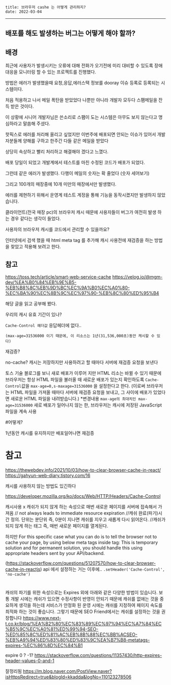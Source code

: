 ```
title: 브라우저 cashe 는 어떻게 관리하지?
date: 2022-03-04
```
--- 

## 배포를 해도 발생하는 버그는 어떻게 해야 할까?

## 배경
최근에 사용자가 발생시키는 오류에 대해 
전화가 오기전에 미리 대비할 수 있도록
장애 대응을 모니터링 할 수 있는 프로젝트를 진행했다.

방법은 에러가 발생했을때
요청,응답,에러스택 정보를 
dooray 이슈 등록로 등록되는 시스템이다.

처음 적용하고 나서 메일 폭탄을 받았었다
나뿐만 아니라 개발자 모두다 스팸메일을 잔득 받은 것이다.

이 상황에 시니어 개발자님은 쓴소리로 스팸이 도는 시스템은 아무도 보지 않는다고
명심하라고 말씀해 주셨다.

핫픽스로 에러를 처리해 올리고 싶었지만 
이번주에 배포되면 안되는 이슈가 있어서 개발자분들께 양해를 구하고 한주간 다들 같은 메일을 받았다

상당히 속상하고 빨리 처리하고 해결해야 겠다고 느꼈다.

배포 당일이 되었고
개발계에서 테스트를 마친 수정된 코드가 배포가 되었다.

그런데 같은 에러가 발생했다. 
다행이 메일의 숫자는 확 줄었다
(숫자 세어보기)

그리고 100개의 매장중에 10개 미만의 매장에서만 발생했다.


에러를 제현하기 위해서
운영계 테스트 계정을 통해 기능을 동작시켰지만 발생하지 않았습니다.

클라이언트(전국 매장 pc)의 브라우저 캐시 때문에 사용자들이 버그가 여전히  발생 하는 경우 같다는 생각이 들었다.


사용자의 브라우저 캐시를 코드에서 관리할 수 있을까요?

인터넷에서 검색 했을 때 html meta tag 를 추가해 캐시 사용전에  재검증을 하는 방법을 찾았고 
적용해 보려고 한다.

## 참고
https://toss.tech/article/smart-web-service-cache
https://velog.io/@mgm-dev/%EA%B0%84%EB%9E%B5-%EB%B8%8C%EB%9D%BC%EC%9A%B0%EC%A0%80-%EC%BA%90%EC%8B%9C%EC%97%90-%EB%8C%80%ED%95%B4


해당 글을 읽고 공부해 봤다.

우리의 캐시 유효 기간이 있나?

`Cache-Control 헤더값` 응답헤더에 없다..
```
(max-age=31536000 이기 때문에, 이 리소스는 1년(31,536,000초)동안 캐시할 수 있다)

```

재검증?

no-cache?
캐시는 저장하지만 사용하려고 할 때마다 서버에 재검증 요청을 보낸다

토스 기술 블로그를 보니
새로 배포가 이루어 지만 HTML 리소는 바뀔 수 있기 때문에
브라우저는 항상 HTML 파일을 불러올 때 새로운 배포가 있는지 확인하도록 
`Cache-Control`값을 `max-age=0,s-maxage=31536000` 을 설정한다고 한다.
(이로써 브라우저는 HTML 파일을 가져올 때마다 서버에 재검증 요청을 보내고, 그 사이에 배포가 있었다면 새로운 HTML 파일을 내려받습니다.)
*변경내용
`max-age의 최대치인 max-age=31536000`
새로 배포가 일어나지 않는 한, 브라우저는 캐시에 저장된 JavaScript 파일을 계속 사용



#어떻게?

 <meta http-equiv="Cache-Control" content="max-age=0,s-maxage=31536000">

1년동안 캐시를 유지하지만 배포일어나면 재검증

# 참고
https://thewebdev.info/2021/10/03/how-to-clear-browser-cache-in-react/
https://gahyun-web-diary.tistory.com/16

캐시를 사용하지 않는 방법도 있긴하다


https://developer.mozilla.org/ko/docs/Web/HTTP/Headers/Cache-Control

캐시사용 x
캐쉬가 되지 않게 하는 속성으로 매번 새로운 페이지를 서버에 접속해서 가져옴
<meta http-equiv='cache-control' content='no-cache'>
// not always leads to immediate resource expiration
//캐쉬 완료(파기)시간 정의.
     단위는 분단위
     즉, 0분이 지나면 캐쉬를 지우고 새롭게 다시 읽어온다.
<meta http-equiv='expires' content='0'>
//캐쉬가 되지 않게 하는 태그 즉, 매번 새로운 페이지를 열게된다.
<meta http-equiv='pragma' content='no-cache'>

하지만
For this specific case what you can do is to tell the browser not to cache your page, by using below meta tags inside <head> tag: This is temporary solution and for permanent solution, you should handle this using appropriate headers sent by your API/backend.

(https://stackoverflow.com/questions/51207570/how-to-clear-browser-cache-in-reactjs)
api 에서 설정하는 거는 이후에..
`.setHeader('Cache-Control', 'no-cache')`






# 
캐쉬의 파기를 위한 속성으로는 Expires 외에 아래와 같은 다양한 방법이 있습니다. 보통 개발 시에는 캐쉬가 있으면 수정사항이 반영이 안되기 때문에 캐쉬를 없애는 것을 중요하게 생각을 하는데 서비스가 안정화 된 운영 시에는 캐쉬를 지정하여 페이지 속도를 최적화 하는 것이 좋습니다.
그렇기 때문에 SEO Friend에서는 캐쉬를 설정하는 것을 권장합니다
https://www.next-t.co.kr/blog/%EA%B2%80%EC%83%89%EC%97%94%EC%A7%84%EC%B5%9C%EC%A0%81%ED%99%94-SEO-%ED%85%8C%ED%81%AC%EB%8B%88%EC%BB%ACSEO-%EB%A9%94%ED%83%80%ED%83%9C%EA%B7%B8-metatags-expires-%EC%86%8D%EC%84%B1


expire 0 ? -1?
https://stackoverflow.com/questions/11357430/http-expires-header-values-0-and-1



잘정리됨
https://m.blog.naver.com/PostView.naver?isHttpsRedirect=true&blogId=kkadda&logNo=110123278506
